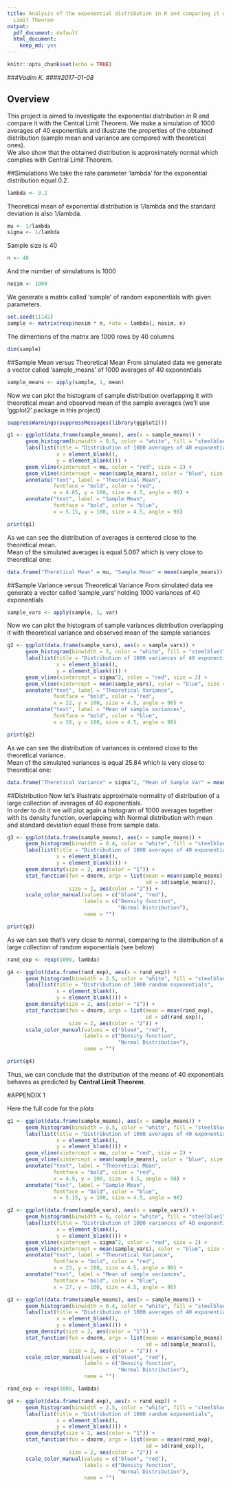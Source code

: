 ```yaml
---
title: Analysis of the exponential distribution in R and comparing it with the Central
  Limit Theorem
output:
  pdf_document: default
  html_document:
    keep_md: yes
---
```


```r
knitr::opts_chunk$set(echo = TRUE)
```

###_Vadim K._ 
####_2017-01-08_

## Overview
This project is aimed to investigate the exponential distribution in R and compare it with the Central Limit Theorem. We make a simulation of 1000 averages of 40 exponentials and illustrate the properties of the obtained distribution (sample mean and variance are compared with theoretical ones).  
We also show that the obtained distribution is approximately normal which complies with Central Limit Theorem.

##Simulations
We take the rate parameter 'lambda' for the exponential distribution equal 0.2.
```r
lambda <- 0.2
```
Theoretical mean of exponential distribution is 1/lambda and the standard deviation is also 1/lambda.
```r
mu <- 1/lambda
sigma <- 1/lambda
```
Sample size is 40
```r
n <- 40
```
And the number of simulations is 1000
```r
nosim <- 1000
```
We generate a matrix called 'sample' of random exponentials with given parameters. 
```r
set.seed(11142)
sample <- matrix(rexp(nosim * n, rate = lambda), nosim, n)
```
The dimentions of the matrix are 1000 rows by 40 columns 
```r
dim(sample)
```

##Sample Mean versus Theoretical Mean
From simulated data we generate a vector called 'sample_means' of 1000 averages of 40 exponentials
```r
sample_means <- apply(sample, 1, mean)
```
Now we can plot the histogram of sample distribution overlapping it with theoretical mean and observed mean of the sample averages (we'll use 'ggplot2' package in this project)
```r
suppressWarnings(suppressMessages(library(ggplot2)))
```
```r
g1 <- ggplot(data.frame(sample_means), aes(x = sample_means)) + 
      geom_histogram(binwidth = 0.5, color = "white", fill = "steelblue1") +
      labs(list(title = "Distribution of 1000 averages of 40 exponentials", 
                x = element_blank(),
                y = element_blank())) +
      geom_vline(xintercept = mu, color = "red", size = 2) +
      geom_vline(xintercept = mean(sample_means), color = "blue", size = 2) +
      annotate("text", label = "Theoretical Mean", 
               fontface = "bold", color = "red", 
               x = 4.85, y = 100, size = 4.5, angle = 90) + 
      annotate("text", label = "Sample Mean", 
               fontface = "bold", color = "blue", 
               x = 5.15, y = 100, size = 4.5, angle = 90)
```
```r
print(g1)
```

As we can see the distribution of averages is centered close to the theoretical mean.  
Mean of the simulated averages is equal 5.067 which is very close to theoretical one:
```r
data.frame("Theretical Mean" = mu, "Sample.Mean" = mean(sample_means))
```
##Sample Variance versus Theoretical Variance
From simulated data we generate a vector called 'sample_vars' holding 1000 variances of 40 exponentials
```r
sample_vars <- apply(sample, 1, var)
```
Now we can plot the histogram of sample variances distribution overlapping it with theoretical variance and observed mean of the sample variances
```r
g2 <- ggplot(data.frame(sample_vars), aes(x = sample_vars)) + 
      geom_histogram(binwidth = 5, color = "white", fill = "steelblue1") +
      labs(list(title = "Distribution of 1000 variances of 40 exponentials", 
                x = element_blank(),
                y = element_blank())) +
      geom_vline(xintercept = sigma^2, color = "red", size = 2) +
      geom_vline(xintercept = mean(sample_vars), color = "blue", size = 2) +
      annotate("text", label = "Theoretical Variance", 
               fontface = "bold", color = "red", 
               x = 22, y = 100, size = 4.5, angle = 90) + 
      annotate("text", label = "Mean of sample variances", 
               fontface = "bold", color = "blue", 
               x = 28, y = 100, size = 4.5, angle = 90)
```

```r
print(g2)
```

As we can see the distribution of variances is centered close to the theoretical variance.    
Mean of the simulated variances is equal 25.84 which is very close to theoretical one:
```r
data.frame("Theretical Variance" = sigma^2, "Mean of Sample Var" = mean(sample_vars))
```

##Distribution
Now let's illustrate approximate normality of distribution of a large collection of averages of 40 exponentials.  
In order to do it we will plot again a histogram of 1000 averages together with its density function, overlapping with Normal distribution with mean and standard deviation equal those from sample data.
```r
g3 <- ggplot(data.frame(sample_means), aes(x = sample_means)) + 
      geom_histogram(binwidth = 0.4, color = "white", fill = "steelblue1", aes(y = ..density..)) +
      labs(list(title = "Distribution of 1000 averages of 40 exponentials", 
                x = element_blank(),
                y = element_blank())) +
      geom_density(size = 2, aes(color = "1")) + 
      stat_function(fun = dnorm, args = list(mean = mean(sample_means), 
                                             sd = sd(sample_means)), 
                    size = 2, aes(color = "2")) + 
      scale_color_manual(values = c("blue4", "red"),
                         labels = c("Density function",
                                    "Normal Distribution"),
                         name = "")
```

```r
print(g3)
```

As we can see that's very close to normal, comparing to the distribution of a large collection of random exponentials (see below)
```r
rand_exp <- rexp(1000, lambda)

g4 <- ggplot(data.frame(rand_exp), aes(x = rand_exp)) + 
      geom_histogram(binwidth = 2.5, color = "white", fill = "steelblue1", aes(y = ..density..)) +
      labs(list(title = "Distribution of 1000 random exponentials", 
                x = element_blank(),
                y = element_blank())) +
      geom_density(size = 2, aes(color = "1")) + 
      stat_function(fun = dnorm, args = list(mean = mean(rand_exp), 
                                             sd = sd(rand_exp)), 
                    size = 2, aes(color = "2")) + 
      scale_color_manual(values = c("blue4", "red"),
                         labels = c("Density function",
                                    "Normal Distribution"),
                         name = "")
```

```r
print(g4)
```

Thus, we can conclude that the distribution of the means of 40 exponentials behaves as predicted by **Central Limit Theorem**.

\pagebreak

#APPENDIX 1

Here the full code for the plots

```r
g1 <- ggplot(data.frame(sample_means), aes(x = sample_means)) + 
      geom_histogram(binwidth = 0.5, color = "white", fill = "steelblue1") +
      labs(list(title = "Distribution of 1000 averages of 40 exponentials", 
                x = element_blank(),
                y = element_blank())) +
      geom_vline(xintercept = mu, color = "red", size = 2) +
      geom_vline(xintercept = mean(sample_means), color = "blue", size = 2) +
      annotate("text", label = "Theoretical Mean", 
               fontface = "bold", color = "red", 
               x = 4.9, y = 100, size = 4.5, angle = 90) + 
      annotate("text", label = "Sample Mean", 
               fontface = "bold", color = "blue", 
               x = 5.15, y = 100, size = 4.5, angle = 90)
```

```r
g2 <- ggplot(data.frame(sample_vars), aes(x = sample_vars)) + 
      geom_histogram(binwidth = 6, color = "white", fill = "steelblue1") +
      labs(list(title = "Distribution of 1000 variances of 40 exponentials", 
                x = element_blank(),
                y = element_blank())) +
      geom_vline(xintercept = sigma^2, color = "red", size = 2) +
      geom_vline(xintercept = mean(sample_vars), color = "blue", size = 2) +
      annotate("text", label = "Theoretical Variance", 
               fontface = "bold", color = "red", 
               x = 23, y = 100, size = 4.5, angle = 90) + 
      annotate("text", label = "Mean of sample variances", 
               fontface = "bold", color = "blue", 
               x = 27, y = 100, size = 4.5, angle = 90)
```

```r
g3 <- ggplot(data.frame(sample_means), aes(x = sample_means)) + 
      geom_histogram(binwidth = 0.4, color = "white", fill = "steelblue1", aes(y = ..density..)) +
      labs(list(title = "Distribution of 1000 averages of 40 exponentials", 
                x = element_blank(),
                y = element_blank())) +
      geom_density(size = 2, aes(color = "1")) + 
      stat_function(fun = dnorm, args = list(mean = mean(sample_means), 
                                             sd = sd(sample_means)), 
                    size = 2, aes(color = "2")) + 
      scale_color_manual(values = c("blue4", "red"),
                         labels = c("Density function",
                                    "Normal Distribution"),
                         name = "")
```

```r
rand_exp <- rexp(1000, lambda)

g4 <- ggplot(data.frame(rand_exp), aes(x = rand_exp)) + 
      geom_histogram(binwidth = 2.5, color = "white", fill = "steelblue1", aes(y = ..density..)) +
      labs(list(title = "Distribution of 1000 random exponentials", 
                x = element_blank(),
                y = element_blank())) +
      geom_density(size = 2, aes(color = "1")) + 
      stat_function(fun = dnorm, args = list(mean = mean(rand_exp), 
                                             sd = sd(rand_exp)), 
                    size = 2, aes(color = "2")) + 
      scale_color_manual(values = c("blue4", "red"),
                         labels = c("Density function",
                                    "Normal Distribution"),
                         name = "")
```









